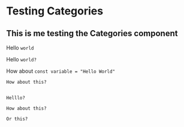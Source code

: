 # Testing Categories 

## This is me testing the Categories component 

Hello `world`

Hello `world?`

How about `const variable = "Hello World"`

`How about this?`

```

Helllo? 

How about this?

Or this?

```
